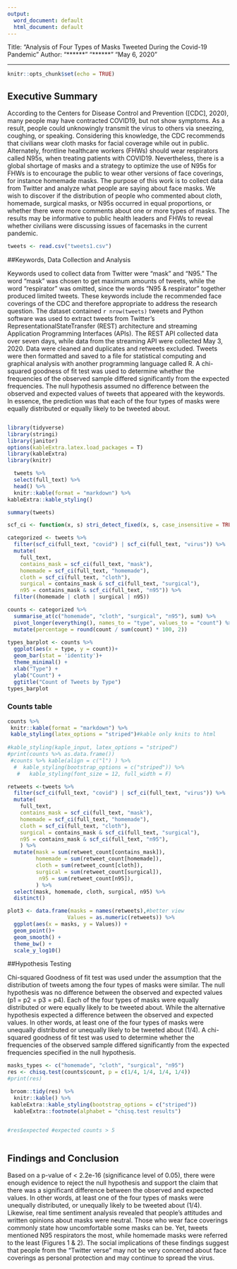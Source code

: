 ---
output:
  word_document: default
  html_document: default
---


Title: "Analysis of Four Types of Masks Tweeted During the Covid-19 Pandemic"
Author: "******" "******" "May 6, 2020"
  
---

```{r setup, include=FALSE}
knitr::opts_chunk$set(echo = TRUE)
```
## Executive Summary

According to the Centers for Disease Control and Prevention ([CDC], 2020), many people may have contracted COVID19, but not show symptoms. As a result, people could unknowingly transmit the virus to others via sneezing, coughing, or speaking. Considering this knowledge, the CDC recommends that civilians wear cloth masks for facial coverage while out in public. Alternately, frontline healthcare workers (FHWs) should wear respirators called N95s, when treating patients with COVID19. Nevertheless, there is a global shortage of masks and a strategy to optimize the use of N95s for FHWs is to encourage the public to wear other versions of face coverings, for instance homemade masks. The purpose of this work is to collect data from Twitter and analyze what people are saying about face masks. We wish to discover if the distribution of people who commented about cloth, homemade, surgical masks, or N95s occurred in equal proportions, or whether there were more comments about one or more types of masks. The results may be informative to public health leaders and FHWs to reveal whether civilians were discussing issues of facemasks in the current pandemic.
```{r, echo=FALSE, include=FALSE}
tweets <- read.csv("tweets1.csv")
```
##Keywords, Data Collection and Analysis

Keywords used to collect data from Twitter were “mask” and “N95.” The word “mask” was chosen to get maximum amounts of tweets, while the word “respirator” was omitted, since the words “N95 & respirator” together produced limited tweets. These keywords include the recommended face coverings of the CDC and therefore appropriate to address the research question.
The dataset contained `r nrow(tweets)` tweets and Python software was used to extract tweets from Twitter’s RepresentationalStateTransfer (REST) architecture and streaming Application Programming Interfaces (APIs). The REST API collected data over seven days, while data from the streaming API were collected May 3, 2020. Data were cleaned and duplicates and retweets excluded. Tweets were then formatted and saved to a file for statistical computing and graphical analysis with another programming language called R. A chi-squared goodness of fit test was used to determine whether the frequencies of the observed sample differed significantly from the expected frequencies. The null hypothesis assumed no difference between the observed and expected values of tweets that appeared with the keywords. In essence, the prediction was that each of the four types of masks were equally distributed or equally likely to be tweeted about.

```{r echo=FALSE, message=FALSE, warning=FALSE}
```
```{r include=FALSE}
library(tidyverse)
library(stringi)
library(janitor)
options(kableExtra.latex.load_packages = T)
library(kableExtra)
library(knitr)
```

```{r echo=FALSE, message=FALSE, warning=FALSE}
  tweets %>% 
  select(full_text) %>%
  head() %>%
  knitr::kable(format = "markdown") %>%
kableExtra::kable_styling()
```

```{r, echo=FALSE, include=FALSE}
summary(tweets)
```
```{r, include=FALSE, echo=FALSE}
scf_ci <- function(x, s) stri_detect_fixed(x, s, case_insensitive = TRUE)

categorized <- tweets %>% 
  filter(scf_ci(full_text, "covid") | scf_ci(full_text, "virus")) %>%
  mutate(
    full_text,
    contains_mask = scf_ci(full_text, "mask"),
    homemade = scf_ci(full_text, "homemade"), 
    cloth = scf_ci(full_text, "cloth"),
    surgical = contains_mask & scf_ci(full_text, "surgical"),
    n95 = contains_mask & scf_ci(full_text, "n95")) %>% 
  filter((homemade | cloth | surgical | n95))
```

```{r, echo=FALSE, message=FALSE}
counts <- categorized %>%
  summarise_at(c("homemade", "cloth", "surgical", "n95"), sum) %>%
  pivot_longer(everything(), names_to = "type", values_to = "count") %>%
  mutate(percentage = round(count / sum(count) * 100, 2))
  
types_barplot <- counts %>% 
  ggplot(aes(x = type, y = count))+
  geom_bar(stat = 'identity')+
  theme_minimal() + 
  xlab("Type") +
  ylab("Count") +
  ggtitle("Count of Tweets by Type")
types_barplot
```

### Counts table
```{r, echo=FALSE, message=FALSE, warning=FALSE}
counts %>%
 knitr::kable(format = "markdown") %>%
 kable_styling(latex_options = "striped")#kable only knits to html
  
#kable_styling(kaple_input, latex_options = "striped") 
#print(counts %>% as.data.frame())
 #counts %>% kable(align = c("l") ) %>% 
  #  kable_styling(bootstrap_options = c("striped")) %>% 
   #   kable_styling(font_size = 12, full_width = F)
```

```{r, echo=FALSE, message=FALSE}
retweets <-tweets %>% 
  filter(scf_ci(full_text, "covid") | scf_ci(full_text, "virus")) %>%
  mutate(
    full_text,
    contains_mask = scf_ci(full_text, "mask"),
    homemade = scf_ci(full_text, "homemade"), 
    cloth = scf_ci(full_text, "cloth"),
    surgical = contains_mask & scf_ci(full_text, "surgical"),
    n95 = contains_mask & scf_ci(full_text, "n95"),
    ) %>% 
  mutate(mask = sum(retweet_count[contains_mask]),
         homemade = sum(retweet_count[homemade]),
         cloth = sum(retweet_count[cloth]),
         surgical = sum(retweet_count[surgical]),
          n95 = sum(retweet_count[n95]),
         ) %>% 
  select(mask, homemade, cloth, surgical, n95) %>% 
  distinct()
```

```{r, echo=FALSE, message=FALSE}
plot3 <- data.frame(masks = names(retweets),#better view
                   Values = as.numeric(retweets)) %>% 
  ggplot(aes(x = masks, y = Values)) +
  geom_point()+
  geom_smooth() +
  theme_bw() + 
  scale_y_log10() 
```
##Hypothesis Testing

Chi-squared Goodness of fit test was used under the assumption that the distribution of tweets among the four types of masks were similar. The null hypothesis was no difference between the observed and expected values (p1 = p2 = p3 = p4). Each of the four types of masks were equally distributed or were equally likely to be tweeted about. While the alternative hypothesis expected a difference between the observed and expected values. In other words, at least one of the four types of masks were unequally distributed or unequally likely to be tweeted about (1/4). A chi-squared goodness of fit test was used to determine whether the frequencies of the observed sample differed significantly from the expected frequencies specified in the null hypothesis.    

```{r, echo=FALSE, message=FALSE, warning=FALSE}
masks_types <- c("homemade", "cloth", "surgical", "n95")
res <- chisq.test(counts$count, p = c(1/4, 1/4, 1/4, 1/4))
#print(res)

 broom::tidy(res) %>%
  knitr::kable() %>%
 kableExtra::kable_styling(bootstrap_options = c("striped")) 
  kableExtra::footnote(alphabet = "chisq.test results")
```

```{r, echo=FALSE, message=FALSE, warning=FALSE}
```
```{r, echo=FALSE, message=FALSE}
#res$expected #expected counts > 5
```
```{r, echo=FALSE, message=FALSE, warning=FALSE}
```
## Findings and Conclusion
 
Based on a p-value of < 2.2e-16 (significance level of 0.05), there were enough evidence to reject the null hypothesis and support the claim that there was a significant difference between the observed and expected values. In other words, at least one of the four types of masks were unequally distributed, or unequally likely to be tweeted about (1/4). Likewise, real time sentiment analysis revealed that people’s attitudes and written opinions about masks were neutral. Those who wear face coverings commonly state how uncomfortable some masks can be. Yet, tweets mentioned N95 respirators the most, while homemade masks were referred to the least (Figures 1 & 2). The social implications of these findings suggest that people from the “Twitter verse” may not be very concerned about face coverings as personal protection and may continue to spread the virus.  
